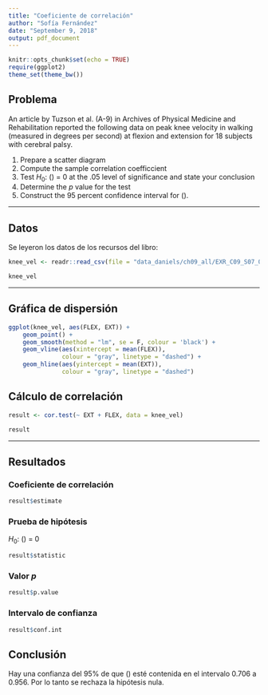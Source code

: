 ```yaml
---
title: "Coeficiente de correlación"
author: "Sofía Fernández"
date: "September 9, 2018"
output: pdf_document
---
```


```r
knitr::opts_chunk$set(echo = TRUE)
require(ggplot2)
theme_set(theme_bw())
```

## Problema

An article by Tuzson et al. (A-9) in Archives of Physical Medicine and Rehabilitation reported the following data on peak knee velocity in walking (measured in degrees per second) at flexion and extension for 18 subjects with cerebral palsy.

1. Prepare a scatter diagram
2. Compute the sample correlation coefficcient
3. Test $H_0:$ \(\rho\) = 0 at the .05 level of significance and state your conclusion
4. Determine the *p* value for the test
5. Construct the 95 percent confidence interval for \(\rho\). 

***
## Datos

Se leyeron los datos de los recursos del libro: 

```r
knee_vel <- readr::read_csv(file = "data_daniels/ch09_all/EXR_C09_S07_04.csv")
```
```r
knee_vel
```

***
## Gráfica de dispersión

```r
ggplot(knee_vel, aes(FLEX, EXT)) + 
    geom_point() + 
    geom_smooth(method = "lm", se = F, colour = 'black') +
    geom_vline(aes(xintercept = mean(FLEX)), 
               colour = "gray", linetype = "dashed") + 
    geom_hline(aes(yintercept = mean(EXT)),
               colour = "gray", linetype = "dashed")
```

## Cálculo de correlación
```r
result <- cor.test(~ EXT + FLEX, data = knee_vel)
```

```r
result
```

***
## Resultados

### Coeficiente de correlación
```r
result$estimate
```

### Prueba de hipótesis

$H_0:$ \(\rho\) = 0

```r
result$statistic
```

### Valor *p*
```r
result$p.value
```

### Intervalo de confianza
```r
result$conf.int
```

## Conclusión
Hay una confianza del 95% de que \(\rho\) esté contenida en el intervalo 0.706 a 0.956. Por lo tanto se rechaza la hipótesis nula. 